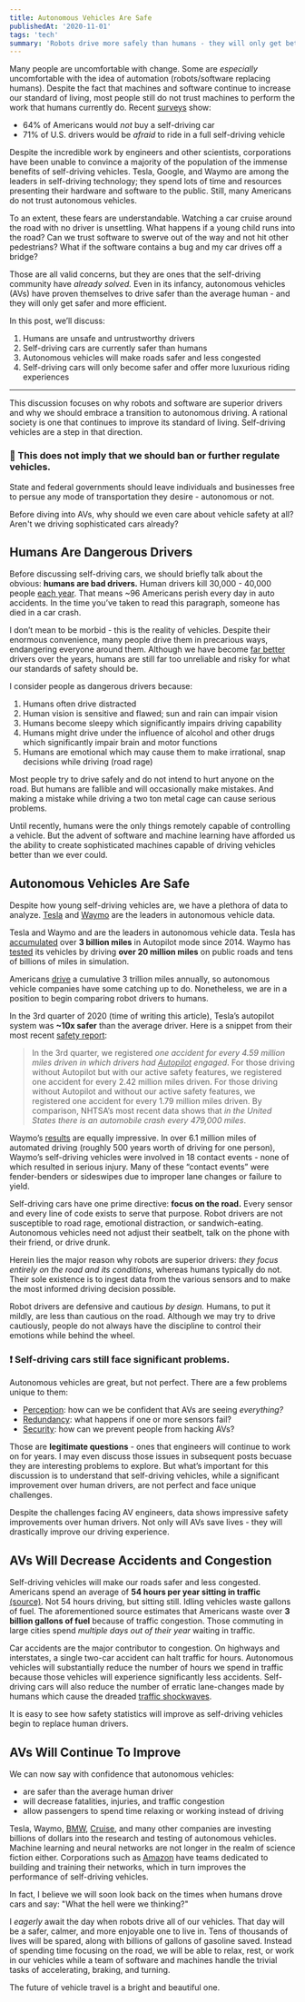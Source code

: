 ```yaml
---
title: Autonomous Vehicles Are Safe
publishedAt: '2020-11-01'
tags: 'tech'
summary: 'Robots drive more safely than humans - they will only get better.'
---
```


Many people are uncomfortable with change. Some are _especially_ uncomfortable with the idea of automation (robots/software replacing humans).
Despite the fact that machines and software continue to increase our standard of living, most people still do not trust machines to perform the work that humans currently do. Recent [surveys](https://saferoads.org/wp-content/uploads/2020/01/AV-Public-Opinion-Polls-7-22-19.pdf) show:

- 64% of Americans would _not_ buy a self-driving car
- 71% of U.S. drivers would be _afraid_ to ride in a full self-driving vehicle

Despite the incredible work by engineers and other scientists, corporations have been unable to convince a majority of the population of the immense benefits of self-driving vehicles. Tesla, Google, and Waymo are among the leaders in self-driving technology; they spend lots of time and resources presenting their hardware and software to the public. Still, many Americans do not trust autonomous vehicles.

To an extent, these fears are understandable. Watching a car cruise around the road with no driver is unsettling. What happens if a young child runs into the road? Can we trust software to swerve out of the way and not hit other pedestrians? What if the software contains a bug and my car drives off a bridge?

Those are all valid concerns, but they are ones that the self-driving community have _already solved._ Even in its infancy, autonomous vehicles (AVs) have proven themselves to drive safer than the average human - and they will only get safer and more efficient.

In this post, we’ll discuss:

1. Humans are unsafe and untrustworthy drivers
2. Self-driving cars are currently safer than humans
3. Autonomous vehicles will make roads safer and less congested
4. Self-driving cars will only become safer and offer more luxurious riding experiences

---

This discussion focuses on why robots and software are superior drivers and why we should embrace a transition to autonomous driving. A rational society is one that continues to improve its standard of living. Self-driving vehicles are a step in that direction.

<div className="p-4 mb-4 bg-white shadow-lg rounded-lg dark:bg-gray-700" role="alert">
  <div className="flex items-center">
      <h3 className="my-0 text-lg font-medium text-gray-700 dark:text-gray-300">🔔 This does not imply that we should ban or further regulate vehicles.</h3>
  </div>
  <p>
    State and federal governments should leave individuals and businesses free to persue any mode of transportation they desire - autonomous or not.
  </p>
</div>


Before diving into AVs, why should we even care about vehicle safety at all? Aren't we driving sophisticated cars already?

## Humans Are Dangerous Drivers

Before discussing self-driving cars, we should briefly talk about the obvious: **humans are bad drivers.** Human drivers kill 30,000 - 40,000 people [each year](https://en.wikipedia.org/wiki/Motor_vehicle_fatality_rate_in_U.S._by_year). That means ~96 Americans perish every day in auto accidents. In the time you’ve taken to read this paragraph, someone has died in a car crash.

I don’t mean to be morbid - this is the reality of vehicles. Despite their enormous convenience, many people drive them in precarious ways, endangering everyone around them. Although we have become [far better](https://injuryfacts.nsc.org/motor-vehicle/historical-fatality-trends/deaths-and-rates/) drivers over the years, humans are still far too unreliable and risky for what our standards of safety should be.

I consider people as dangerous drivers because:

1. Humans often drive distracted
2. Human vision is sensitive and flawed; sun and rain can impair vision
3. Humans become sleepy which significantly impairs driving capability
4. Humans might drive under the influence of alcohol and other drugs which significantly impair brain and motor functions
5. Humans are emotional which may cause them to make irrational, snap decisions while driving (road rage)

Most people try to drive safely and do not intend to hurt anyone on the road. But humans are fallible and will occasionally make mistakes. And making a mistake while driving a two ton metal cage can cause serious problems.

Until recently, humans were the only things remotely capable of controlling a vehicle. But the advent of software and machine learning have afforded us the ability to create sophisticated machines capable of driving vehicles better than we ever could.

## Autonomous Vehicles Are Safe

Despite how young self-driving vehicles are, we have a plethora of data to analyze. [Tesla](https://www.tesla.com) and [Waymo](https://waymo.com/) are the leaders in autonomous vehicle data.

Tesla and Waymo and are the leaders in autonomous vehicle data. Tesla has [accumulated](https://electrek.co/2020/04/22/tesla-autopilot-data-3-billion-miles/) over **3 billion miles** in Autopilot mode since 2014. Waymo has [tested](https://www.cnet.com/news/waymo-driverless-cars-have-driven-20-million-miles-on-public-roads/) its vehicles by driving **over 20 million miles** on public roads and tens of billions of miles in simulation.

Americans [drive](https://www.rand.org/content/dam/rand/pubs/research_reports/RR1400/RR1478/RAND_RR1478.pdf) a cumulative 3 trillion miles annually, so autonomous vehicle companies have some catching up to do. Nonetheless, we are in a position to begin comparing robot drivers to humans.

In the 3rd quarter of 2020 (time of writing this article), Tesla’s autopilot system was **~10x safer** than the average driver. Here is a snippet from their most recent [safety report](https://www.tesla.com/VehicleSafetyReport):

> In the 3rd quarter, we registered _one accident for every 4.59 million miles driven in which drivers had <u>Autopilot</u> engaged_. For those driving without
> Autopilot but with our active safety features, we registered one accident for every 2.42 million miles driven. For those driving without Autopilot and
> without our active safety features, we registered one accident for every 1.79 million miles driven. By comparison, NHTSA’s most recent data shows that
> _in the United States there is an automobile crash every 479,000 miles_.

Waymo’s [results](https://storage.googleapis.com/sdc-prod/v1/safety-report/Waymo-Public-Road-Safety-Performance-Data.pdf) are equally impressive. In over 6.1 million miles of automated driving (roughly 500 years worth of driving for one person), Waymo’s self-driving vehicles were involved in 18 contact events - none of which resulted in serious injury. Many of these “contact events” were fender-benders or sideswipes due to improper lane changes or failure to yield.

Self-driving cars have one prime directive: **focus on the road.** Every sensor and every line of code exists to serve that purpose. Robot drivers are not susceptible to road rage, emotional distraction, or sandwich-eating. Autonomous vehicles need not adjust their seatbelt, talk on the phone with their friend, or drive drunk.

Herein lies the major reason why robots are superior drivers: _they focus entirely on the road and its conditions_, whereas humans typically do not. Their sole existence is to ingest data from the various sensors and to make the most informed driving decision possible.

Robot drivers are defensive and cautious _by design._ Humans, to put it mildly, are less than cautious on the road. Although we may try to drive cautiously, people do not always have the discipline to control their emotions while behind the wheel.

<div className="calloutInfo">
  <h3>❗ Self-driving cars still face significant problems.</h3>
  <p>Autonomous vehicles are great, but not perfect. There are a few problems unique to them:</p>
  <ul>
    <li>
      <u>Perception</u>: how can we be confident that AVs are seeing <em>everything?</em>
    </li>
    <li>
      <u>Redundancy</u>: what happens if one or more sensors fail?
    </li>
    <li>
      <u>Security</u>: how can we prevent people from hacking AVs?
    </li>
  </ul>
</div>

Those are **legitimate questions** - ones that engineers will continue to work on for years. I may even discuss those issues in subsequent posts becuase they are interesting problems to explore. But what’s important for this discussion is to understand that self-driving vehicles, while a significant improvement over human drivers, are not perfect and face unique challenges.

Despite the challenges facing AV engineers, data shows impressive safety improvements over human drivers. Not only will AVs save lives - they will drastically improve our driving experience.

## AVs Will Decrease Accidents and Congestion

Self-driving vehicles will make our roads safer and less congested. Americans spend an average of **54 hours per year sitting in traffic** [(source)](https://www.asirt.org/safe-travel/road-safety-facts/). Not 54 hours driving, but sitting still. Idling vehicles waste gallons of fuel. The aforementioned source estimates that Americans waste over **3 billion gallons of fuel** because of traffic congestion. Those commuting in large cities spend _multiple days out of their year_ waiting in traffic.

Car accidents are the major contributor to congestion.
On highways and interstates, a single two-car accident can halt traffic for hours.
Autonomous vehicles will substantially reduce the number of hours we spend in traffic because those vehicles will experience significantly less accidents.
Self-driving cars will also reduce the number of erratic lane-changes made by humans which cause the dreaded [traffic shockwaves](https://en.wikipedia.org/wiki/Traffic_wave).

It is easy to see how safety statistics will improve as self-driving vehicles begin to replace human drivers.

## AVs Will Continue To Improve

We can now say with confidence that autonomous vehicles:

- are safer than the average human driver
- will decrease fatalities, injuries, and traffic congestion
- allow passengers to spend time relaxing or working instead of driving

Tesla, Waymo, [BMW](https://www.bmw.com/en/automotive-life/autonomous-driving.html), [Cruise](https://www.getcruise.com/), and many other companies are investing billions of dollars into the research and testing of autonomous vehicles. Machine learning and neural networks are not longer in the realm of science fiction either. Corporations such as [Amazon](https://aws.amazon.com/machine-learning/) have teams dedicated to building and training their networks, which in turn improves the performance of self-driving vehicles.

In fact, I believe we will soon look back on the times when humans drove cars and say: "What the hell were we thinking?"

I _eagerly_ await the day when robots drive all of our vehicles. That day will be a safer, calmer, and more enjoyable one to live in. Tens of thousands of lives will be spared, along with billions of gallons of gasoline saved. Instead of spending time focusing on the road, we will be able to relax, rest, or work in our vehicles while a team of software and machines handle the trivial tasks of accelerating, braking, and turning.

The future of vehicle travel is a bright and beautiful one.
